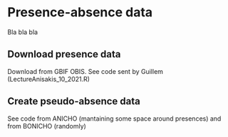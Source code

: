 # Presence-absence data

Bla bla bla

## Download presence data

Download from GBIF OBIS. See code sent by Guillem (LectureAnisakis_10_2021.R)

## Create pseudo-absence data

See code from ANICHO (mantaining some space around presences) and from BONICHO (randomly)
